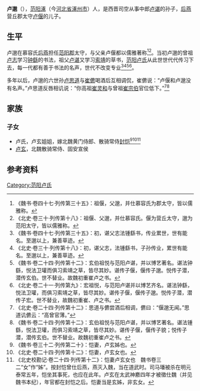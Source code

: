'''卢邈'''（{{bd|？||？||}}），[[范阳郡|范阳]][[涿县|涿]]（今[[河北省|河北省]][[涿州市|涿州市]]）人，是西晋司空从事中郎[[卢谌|卢谌]]的孙子，[[后燕|后燕]]营丘郡太守[[卢偃|卢偃]]的儿子。

==生平==
卢邈在慕容氏[[后燕|后燕]]担任[[范阳郡|范阳郡]]太守，与父亲卢偃都以儒雅著称<ref>《魏书·卷四十七·列传第三十五》：祖偃，父邈，并仕慕容氏为郡太守，皆以儒雅称。</ref><ref>《北史·卷三十·列传第十八》：祖偃、父邈，并仕慕容氏。偃为营丘太守，邈为范阳太守，皆以儒雅称。</ref>。当初卢邈的曾祖[[卢志|卢志]]学习[[钟繇|钟繇]]的书法，祖父[[卢谌|卢谌]]又学习[[索靖|索靖]]的草书，[[范阳卢氏|范阳卢氏]]从此世世代代传习下去，每一代都有善于书法的名声，世代不改变专业<ref>《魏书·卷四十七·列传第三十五》：初，谌父志法锺繇书，传业累世，世有能名。至邈以上，兼善草迹。</ref><ref>《北史·卷三十·列传第十八》：初，谌父志，法锺繇书，子孙传业，累世有能名。至邈以上，兼善草迹。</ref><ref>《魏书·卷二十四·列传第十二》：玄伯祖悦与范阳卢谌，并以博艺著名。谌法钟繇，悦法卫瓘而俱习索靖之草，皆尽其妙。谌传子偃，偃传子邈。悦传子潜，潜传玄伯。世不替业。故魏初重崔卢之书。</ref><ref>《北史·卷二十一·列传第九》：宏祖悦，与范阳卢谌并以博艺齐名。谌法钟繇，悦法卫瓘，而俱习索靖之草，皆尽其妙。谌传子偃，偃传子邈。悦传子潜，潜传子宏。世不替业，故魏初重崔、卢之书。</ref>。

多年以后，卢邈的六世孙[[卢思道|卢思道]]与[[崔儦|崔儦]]喝酒后互相调侃，崔儦说：“卢偃和卢邈没有名声。”卢思道反唇相讥说：“你高祖[[崔灵和|崔灵和]]与曾祖[[崔宗伯|崔宗伯]]官位低下。”<ref>《北史·卷二十四·列传第十二》：思道与儦尝酒后相调，儦曰：“偃邈无闻。”思道讥儦云：“高曾官薄。”</ref><ref>《魏书·卷二十四·列传第十二》：玄伯祖悦与范阳卢谌，并以博艺著名。谌法锺繇，悦法卫瓘，而俱习索靖之草，皆尽其妙。谌传子偃，偃传子貌；悦传子潜，潜传玄伯。世不替业。故魏初重崔卢之书。</ref>

==家族==
{{main|范阳卢氏世系图}}

===子女===
*卢氏，卢玄姐姐，嫁北魏黄门侍郎、散骑常侍[[封恺|封恺]]<ref>《魏书·卷三十二·列传第二十》：恺妻，卢玄姊也。</ref><ref>《北史·卷二十四·列传第十二》：恺妻，卢玄女也。</ref><ref>《北史校勘记·卷二十四·列传第十二》：恺妻卢玄女也　魏书卷三二“女”作“姊”。按封恺曾仕后燕，燕灭入魏，当在道武时。司马璠被杀在明元泰常五年，恺坐其事死，也应在此年。卢玄在太武神䴥四年才被徵仕魏（并见魏书本纪），年官都在封恺之后。恺妻当是玄姊，非玄女。</ref>
*[[卢玄|卢玄]]，北魏散骑常侍、固安宣侯

==参考资料==
{{reflist}}

[[Category:范阳卢氏|Category:范阳卢氏]]